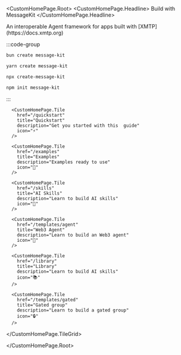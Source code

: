
<CustomHomePage.Root>
<CustomHomePage.Headline>
  Build with MessageKit
</CustomHomePage.Headline>
  <div className="custom-homepage-description" style={{ textAlign: 'center' }}>
    An interoperable Agent framework for apps built with [XMTP](https://docs.xmtp.org) 
  </div>

<div className="custom-homepage-tile-grid-container" style={{ 
  marginTop: '2rem', 
  marginBottom: '2rem', 
  width: '75%', 
  maxWidth: '400px', 
  margin: '2rem auto',
  textAlign: 'center',
  fontSize: '1.5rem'
}}>

:::code-group

```bash [bun]
bun create message-kit
```

```bash [yarn]
yarn create message-kit
```

```bash [npx]
npx create-message-kit
```

```bash [npm]
npm init message-kit
```

:::

</div>
  <CustomHomePage.TileGrid>

      <CustomHomePage.Tile
        href="/quickstart"
        title="Quickstart"
        description="Get you started with this  guide"
        icon="⚡️"
      />

      <CustomHomePage.Tile
        href="/examples"
        title="Examples"
        description="Examples ready to use"
        icon="💬"
      />

      <CustomHomePage.Tile
        href="/skills"
        title="AI Skills"
        description="Learn to build AI skills"
        icon="🧠"
      />

      <CustomHomePage.Tile
        href="/templates/agent"
        title="Web3 Agent"
        description="Learn to build an Web3 agent"
        icon="🔗"
      />

      <CustomHomePage.Tile
        href="/library"
        title="Library"
        description="Learn to build AI skills"
        icon="📚"
      />

      <CustomHomePage.Tile
        href="/templates/gated"
        title="Gated group"
        description="Learn to build a gated group"
        icon="🔒"
      />

  </CustomHomePage.TileGrid>

</CustomHomePage.Root>

